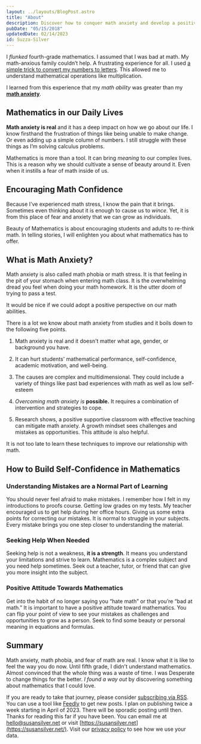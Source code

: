 ```yaml
---
layout: ../layouts/BlogPost.astro
title: "About"
description: Discover how to conquer math anxiety and develop a positive outlook towards mathematics with Suzza, a writer who, despite struggling with the subject as a child, learned to love it. Explore the beauty and personal significance of equations and formulas, and recognize that making mistakes is a natural part of the learning process.
pubDate: "05/15/2018"
updatedDate: 02/14/2023
id: Suzza-Silver
---
```



<MediaText src="/img/avatar-math-book-glitch.png" alt="Suzza reading a math book on a glitched background with a pink to orange gradient" text="Hello! I’m Suzza and I’m the writer with the mathematical muse. Strange, right? So often we’re told that we’re either good at Math or English. For some reason pursuing both seems a bit out of the ordinary. I fell in love with mathematics as a kid but we are an unlikely pair." />

I _flunked_ fourth-grade mathematics. I assumed that I was bad at math. My math-anxious family couldn’t help. A frustrating experience for all. I used [a simple trick to convert my numbers to letters](https://beautyofmathematics.com/a-writers-illicit-love-affair-with-mathematics/). This allowed me to understand mathematical operations like multiplication.

I learned from this experience that my _math ability_ was greater than my **[math anxiety](https://beautyofmathematics.com/what-math-anxiety-feels-like/)**.


## **Mathematics in our Daily Lives**

**Math anxiety is real** and it has a deep impact on how we go about our life. I know firsthand the frustration of things like being unable to make change.  Or even adding up a simple column of numbers. I still struggle with these things as I’m solving calculus problems.

Mathematics is more than a tool. It can bring _meaning_ to our complex lives. This is a reason why we should cultivate a sense of beauty around it. Even when it instills a fear of math inside of us.

## **Encouraging Math Confidence**

Because I’ve experienced math stress, I know the pain that it brings. Sometimes even thinking about it is enough to cause us to _wince_. Yet, it is from this place of fear and anxiety that we can grow as individuals.

Beauty of Mathematics is about encouraging students and adults to re-think math. In telling stories, I will enlighten you about what mathematics has to offer.

## **What is Math Anxiety?**

Math anxiety is also called math phobia or math stress. It is that feeling in the pit of your stomach when entering math class. It is the overwhelming dread you feel when doing your math homework. It is the utter doom of trying to pass a test. 

It would be nice if we could adopt a positive perspective on our math abilities.

There is a lot we know about math anxiety from studies and it boils down to the following five points.

1. Math anxiety is real and it doesn't matter what age, gender, or background you have.

3. It can hurt students' mathematical performance, self-confidence, academic motivation, and well-being.

5. The causes are complex and multidimensional. They could include a variety of things like past bad experiences with math as well as low self-esteem

7. _Overcoming math anxiety_ _is_ **possible.** It requires a combination of intervention and strategies to cope.

9. Research shows, a positive supportive classroom with effective teaching can mitigate math anxiety. A growth mindset sees challenges and mistakes as opportunities. This attitude is also helpful.

It is not too late to learn these techniques to improve our relationship with math.

## **How to Build Self-Confidence in Mathematics**

### **Understanding Mistakes are a Normal Part of Learning**

You should never feel afraid to make mistakes. I remember how I felt in my introductions to proofs course. Getting low grades on my tests. My teacher encouraged us to get help during her office hours. Giving us some extra points for correcting our mistakes. It is normal to struggle in your subjects. Every mistake brings you one step closer to understanding the material.

### **Seeking Help When Needed**

Seeking help is not a weakness, **it is a strength**. It means you understand your limitations and strive to learn. Mathematics is a complex subject and you need help sometimes. Seek out a teacher, tutor, or friend that can give you more insight into the subject.

### **Positive Attitude Towards Mathematics**

Get into the habit of no longer saying you “hate math” or that you’re “bad at math.” It is important to have a positive attitude toward mathematics. You can flip your point of view to see your mistakes as challenges and opportunities to grow as a person. Seek to find some beauty or personal meaning in equations and formulas.

## **Summary**

Math anxiety, math phobia, and fear of math are real. I know what it is like to feel the way you do now. Until fifth grade, I didn't understand mathematics. Almost convinced that the whole thing was a waste of time. I was Desperate to change things for the better. _I found a way out_ by discovering something about mathematics that I could love.

If you are ready to take that journey, please consider [subscribing via RSS](/rss.xml). You can use a tool like [Feedly](https://feedly.com/) to get new posts. I plan on publishing twice a week starting in April of 2023. There will be sporadic posting until then. Thanks for reading this far if you have been. You can email me at [hello@susansilver.net](mailto:hello@susansilver.net) or visit [https://susansilver.net](https://susansilver.net/). Visit our [privacy policy](/privacy-policy/) to see how we use your data.


